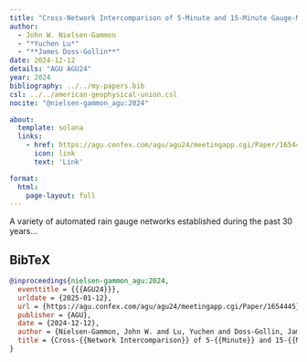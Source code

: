 ```yaml
---
title: "Cross-Network Intercomparison of 5-Minute and 15-Minute Gauge-Measured Precipitation Extremes in the South-Central United States"
author:
  - John W. Nielsen-Gammon
  - "*Yuchen Lu*"
  - "**James Doss-Gollin**"
date: 2024-12-12
details: "AGU AGU24"
year: 2024
bibliography: ../../my-papers.bib
csl: ../../american-geophysical-union.csl
nocite: "@nielsen-gammon_agu:2024"

about:
  template: solana
  links:
    - href: https://agu.confex.com/agu/agu24/meetingapp.cgi/Paper/1654445
      icon: link
      text: 'Link'

format:
  html:
    page-layout: full
---
```


A variety of automated rain gauge networks established during the past 30 years...

## BibTeX

```bibtex
@inproceedings{nielsen-gammon_agu:2024,
  eventtitle = {{{AGU24}}},
  urldate = {2025-01-12},
  url = {https://agu.confex.com/agu/agu24/meetingapp.cgi/Paper/1654445},
  publisher = {AGU},
  date = {2024-12-12},
  author = {Nielsen-Gammon, John W. and Lu, Yuchen and Doss-Gollin, James},
  title = {Cross-{{Network Intercomparison}} of 5-{{Minute}} and 15-{{Minute Gauge-Measured Precipitation Extremes}} in the {{South-Central United States}}},
}
```